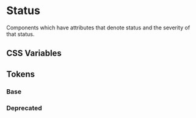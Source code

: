 
<Meta title="Theme/Characteristics/Status" />

# Status

Components which have attributes that denote status and the severity of that status.

## CSS Variables

## Tokens

### Base

<Canvas>
  <Story name="Base">
    <DocGrid withNotes>
      <ColorBlock colorVar="--salt-status-info-foreground" />
      <ColorBlock colorVar="--salt-status-error-foreground" />
      <ColorBlock colorVar="--salt-status-warning-foreground" />
      <ColorBlock colorVar="--salt-status-success-foreground" />
      <ColorBlock colorVar="--salt-status-static-foreground" />
      <ColorBlock colorVar="--salt-status-positive-foreground" />
      <ColorBlock colorVar="--salt-status-negative-foreground" />
      <ColorBlock
        colorVar="--salt-status-info-foreground-disabled"
        replacementToken="#2670A9B3"
      />
      <ColorBlock
        colorVar="--salt-status-error-foreground-disabled"
        replacementToken="#E32B16B3"
      />
      <ColorBlock
        colorVar="--salt-status-warning-foreground-disabled"
        replacementToken="#EA7319B3"
      />
      <ColorBlock
        colorVar="--salt-status-success-foreground-disabled"
        replacementToken="#24874BB3"
      />
      <ColorBlock
        colorVar="--salt-status-static-foreground-disabled"
        replacementToken="#61656E | #B4B7BE"
      />
      <ColorBlock
        colorVar="--salt-status-positive-foreground-disabled"
        replacementToken="#3CAB60B3 | #0C5D2EB3"
      />
      <ColorBlock
        colorVar="--salt-status-negative-foreground-disabled"
        replacementToken="#FF5942B3 | #A6150BB3"
      />
      <ColorBlock colorVar="--salt-status-info-borderColor" />
      <ColorBlock colorVar="--salt-status-error-borderColor" />
      <ColorBlock colorVar="--salt-status-warning-borderColor" />
      <ColorBlock colorVar="--salt-status-success-borderColor" />
      <ColorBlock
        colorVar="--salt-status-info-borderColor-disabled"
        replacementToken="#2670A966"
      />
      <ColorBlock
        colorVar="--salt-status-error-borderColor-disabled"
        replacementToken="#E32B1666"
      />
      <ColorBlock
        colorVar="--salt-status-warning-borderColor-disabled"
        replacementToken="#EA731966"
      />
      <ColorBlock
        colorVar="--salt-status-success-borderColor-disabled"
        replacementToken="#24874B66"
      />
      <ColorBlock colorVar="--salt-status-error-background" />
      <ColorBlock colorVar="--salt-status-warning-background" />
      <ColorBlock colorVar="--salt-status-success-background" />
      <ColorBlock colorVar="--salt-status-info-background" />
      <ColorBlock colorVar="--salt-status-error-background-selected" />
      <ColorBlock colorVar="--salt-status-warning-background-selected" />
      <ColorBlock colorVar="--salt-status-success-background-selected" />
    </DocGrid>
  </Story>
</Canvas>

### Deprecated

<Canvas>
  <Story name="Emphasized">
    <DocGrid withNotes>
      <ColorBlock
        colorVar="--salt-status-info-background-emphasize"
        replacementToken="--salt-status-info-background"
      />
      <ColorBlock
        colorVar="--salt-status-error-background-emphasize"
        replacementToken="--salt-status-error-background"
      />
      <ColorBlock
        colorVar="--salt-status-warning-background-emphasize"
        replacementToken="--salt-status-warning-background"
      />
      <ColorBlock
        colorVar="--salt-status-success-background-emphasize"
        replacementToken="--salt-status-success-background"
      />
    </DocGrid>
  </Story>
</Canvas>
